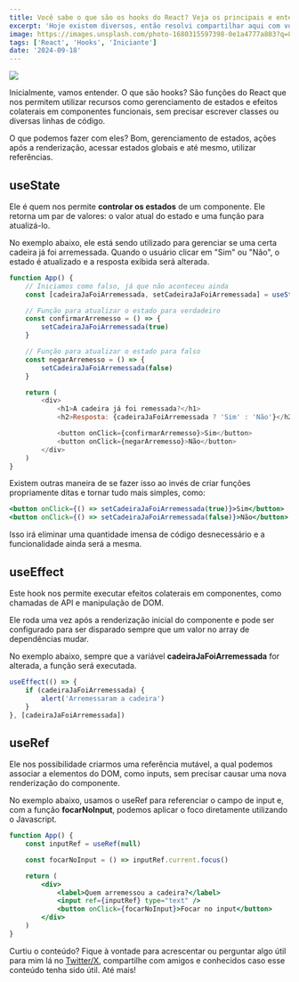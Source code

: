 ```yaml
---
title: Você sabe o que são os hooks do React? Veja os principais e entenda-os de uma vez
excerpt: 'Hoje existem diversos, então resolvi compartilhar aqui com vocês os conceitos, além dos 3 principais e mais básicos para começar! '
image: https://images.unsplash.com/photo-1680315597398-0e1a4777a803?q=80&w=2070&auto=format&fit=crop&ixlib=rb-4.0.3&ixid=M3wxMjA3fDB8MHxwaG90by1wYWdlfHx8fGVufDB8fHx8fA%3D%3D
tags: ['React', 'Hooks', 'Iniciante']
date: '2024-09-18'
---
```


![](https://images.unsplash.com/photo-1680315597398-0e1a4777a803?q=80&w=2070&auto=format&fit=crop&ixlib=rb-4.0.3&ixid=M3wxMjA3fDB8MHxwaG90by1wYWdlfHx8fGVufDB8fHx8fA%3D%3D)

Inicialmente, vamos entender. O que são hooks? São funções do React que nos permitem utilizar recursos como gerenciamento de estados
e efeitos colaterais em componentes funcionais, sem precisar escrever classes ou diversas linhas de código.

O que podemos fazer com eles? Bom, gerenciamento de estados, ações após a renderização, acessar estados globais e até mesmo,
utilizar referências.

## useState
Ele é quem nos permite **controlar os estados** de um componente. Ele retorna um par de valores: o valor atual do estado
e uma função para atualizá-lo.

No exemplo abaixo, ele está sendo utilizado para gerenciar se uma certa cadeira já foi arremessada. Quando o usuário
clicar em "Sim" ou "Não", o estado é atualizado e a resposta exibida será alterada.

```js
function App() {
    // Iniciamos como falso, já que não aconteceu ainda
    const [cadeiraJaFoiArremessada, setCadeiraJaFoiArremessada] = useState(false)

    // Função para atualizar o estado para verdadeiro
    const confirmarArremesso = () => {
        setCadeiraJaFoiArremessada(true)
    }

    // Função para atualizar o estado para falso
    const negarArremesso = () => {
        setCadeiraJaFoiArremessada(false)
    }

    return (
        <div>
            <h1>A cadeira já foi remessada?</h1>
            <h2>Resposta: {cadeiraJaFoiArremessada ? 'Sim' : 'Não'}</h2>

            <button onClick={confirmarArremesso}>Sim</button>
            <button onClick={negarArremesso}>Não</button>
        </div>
    )
}
```

Existem outras maneira de se fazer isso ao invés de criar funções propriamente ditas e tornar tudo mais simples, como:

```jsx
<button onClick={() => setCadeiraJaFoiArremessada(true)}>Sim</button>
<button onClick={() => setCadeiraJaFoiArremessada(false)}>Não</button>
```

Isso irá eliminar uma quantidade imensa de código desnecessário e a funcionalidade ainda será a mesma.

## useEffect

Este hook nos permite executar efeitos colaterais em componentes, como chamadas de API e manipulação de DOM.

Ele roda uma vez após a renderização inicial do componente e pode ser configurado para ser disparado sempre que um valor
no array de dependências mudar.

No exemplo abaixo, sempre que a variável **cadeiraJaFoiArremessada** for alterada, a função será executada.

```jsx
useEffect(() => {
    if (cadeiraJaFoiArremessada) {
        alert('Arremessaram a cadeira')
    }
}, [cadeiraJaFoiArremessada])
```

## useRef
Ele nos possibilidade criarmos uma referência mutável, a qual podemos associar a elementos do DOM, como inputs,
sem precisar causar uma nova renderização do componente.

No exemplo abaixo, usamos o useRef para referenciar o campo de input e, com a função **focarNoInput**, podemos
aplicar o foco diretamente utilizando o Javascript.

```jsx
function App() {
    const inputRef = useRef(null)

    const focarNoInput = () => inputRef.current.focus()

    return (
        <div>
            <label>Quem arremessou a cadeira?</label>
            <input ref={inputRef} type="text" />
            <button onClick={focarNoInput}>Focar no input</button>
        </div>
    )
}
```

Curtiu o conteúdo? Fique à vontade para acrescentar ou perguntar algo útil para mim lá no [Twitter/X](https://twitter.com/yagasaki7k),
compartilhe com amigos e conhecidos caso esse conteúdo tenha sido útil. Até mais!

